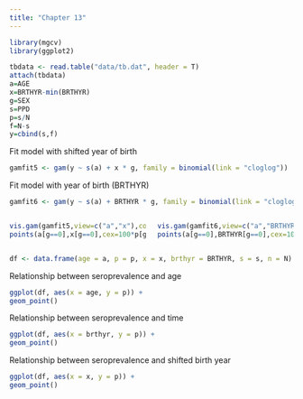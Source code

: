 ```yaml
---
title: "Chapter 13"
---
```


```r
library(mgcv)
library(ggplot2)

tbdata <- read.table("data/tb.dat", header = T)
attach(tbdata)
a=AGE
x=BRTHYR-min(BRTHYR)
g=SEX
s=PPD
p=s/N
f=N-s
y=cbind(s,f)
```

Fit model with shifted year of birth

```r
gamfit5 <- gam(y ~ s(a) + x * g, family = binomial(link = "cloglog"))
```

Fit model with year of birth (BRTHYR)

```r
gamfit6 <- gam(y ~ s(a) + BRTHYR * g, family = binomial(link = "cloglog"))
```

:::: {.columns}

::: {.column width="50%"}

```r
vis.gam(gamfit5,view=c("a","x"),cond=list(g=0),labcex=0.8,type="response",plot.type="contour",color="bw",too.far=0.15,xlab="age", ylab="(shifted) year of birth",main=" ") 
points(a[g==0],x[g==0],cex=100*p[g==0],lwd=2)
```

:::

::: {.column width="50%"}

```r
vis.gam(gamfit6,view=c("a","BRTHYR"),cond=list(g=0),labcex=0.8,type="response",plot.type="contour",color="bw",too.far=0.15,xlab="age", ylab="year of birth",main=" ") 
points(a[g==0],BRTHYR[g==0],cex=100*p[g==0],lwd=2)
```

:::

::::

```r
df <- data.frame(age = a, p = p, x = x, brthyr = BRTHYR, s = s, n = N)
```

Relationship between seroprevalence and age

```r
ggplot(df, aes(x = age, y = p)) +
geom_point()
```


Relationship between seroprevalence and time

```r
ggplot(df, aes(x = brthyr, y = p)) +
geom_point()
```

Relationship between seroprevalence and shifted birth year

```r
ggplot(df, aes(x = x, y = p)) +
geom_point()
```
